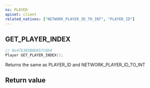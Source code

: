 ```yaml
---
ns: PLAYER
apiset: client
related_natives: ["NETWORK_PLAYER_ID_TO_INT", "PLAYER_ID"]
---
```

## GET_PLAYER_INDEX

```c
// 0x47E385B0D957C8D4
Player GET_PLAYER_INDEX();
```

Returns the same as PLAYER_ID and NETWORK_PLAYER_ID_TO_INT


## Return value